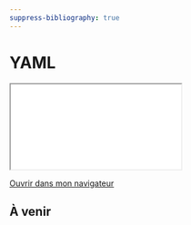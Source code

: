 ```yaml
---
suppress-bibliography: true
---
```


# YAML

::: {.content-visible when-format="html" unless-format="revealjs"}

```{=html}
<iframe src="_slides/yml.html"></iframe>
```
[Ouvrir dans mon navigateur](_slides/yml.html){target="_blank"} 

::: 

## À venir 